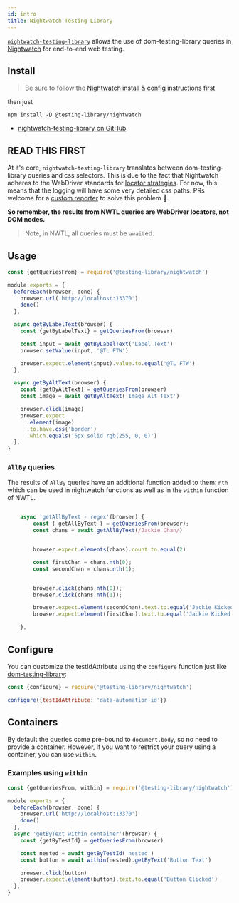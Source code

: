 ```yaml
---
id: intro
title: Nightwatch Testing Library
---
```


[`nightwatch-testing-library`][gh] allows the use of dom-testing-library queries
in [Nightwatch](https://nightwatchjs.org) for end-to-end web testing.

## Install

> Be sure to follow the
> [Nightwatch install & config instructions first](https://nightwatchjs.org/gettingstarted/installation/)

then just

```
npm install -D @testing-library/nightwatch
```

- [nightwatch-testing-library on GitHub][gh]

## READ THIS FIRST

At it's core, `nightwatch-testing-library` translates between
dom-testing-library queries and css selectors. This is due to the fact that
Nightwatch adheres to the WebDriver standards for
[locator strategies](https://www.w3.org/TR/webdriver/#locator-strategies). For
now, this means that the logging will have some very detailed css paths. PRs
welcome for a
[custom reporter](https://nightwatchjs.org/guide/extending-nightwatch/#custom-reporter)
to solve this problem 🤗.

**So remember, the results from NWTL queries are WebDriver locators, not DOM
nodes.**

> Note, in NWTL, all queries must be `await`ed.

## Usage

```javascript
const {getQueriesFrom} = require('@testing-library/nightwatch')

module.exports = {
  beforeEach(browser, done) {
    browser.url('http://localhost:13370')
    done()
  },

  async getByLabelText(browser) {
    const {getByLabelText} = getQueriesFrom(browser)

    const input = await getByLabelText('Label Text')
    browser.setValue(input, '@TL FTW')

    browser.expect.element(input).value.to.equal('@TL FTW')
  },

  async getByAltText(browser) {
    const {getByAltText} = getQueriesFrom(browser)
    const image = await getByAltText('Image Alt Text')

    browser.click(image)
    browser.expect
      .element(image)
      .to.have.css('border')
      .which.equals('5px solid rgb(255, 0, 0)')
  },
}
```

### `AllBy` queries

The results of `AllBy` queries have an additional function added to them: `nth`
which can be used in nightwatch functions as well as in the `within` function of
NWTL.

```javascript

    async 'getAllByText - regex'(browser) {
        const { getAllByText } = getQueriesFrom(browser);
        const chans = await getAllByText(/Jackie Chan/)


        browser.expect.elements(chans).count.to.equal(2)

        const firstChan = chans.nth(0);
        const secondChan = chans.nth(1);


        browser.click(chans.nth(0));
        browser.click(chans.nth(1));

        browser.expect.element(secondChan).text.to.equal('Jackie Kicked');
        browser.expect.element(firstChan).text.to.equal('Jackie Kicked');

    },

```

## Configure

You can customize the testIdAttribute using the `configure` function just like
[dom-testing-library][config]:

```javascript
const {configure} = require('@testing-library/nightwatch')

configure({testIdAttribute: 'data-automation-id'})
```

## Containers

By default the queries come pre-bound to `document.body`, so no need to provide
a container. However, if you want to restrict your query using a container, you
can use `within`.

### Examples using `within`

```javascript
const {getQueriesFrom, within} = require('@testing-library/nightwatch')

module.exports = {
  beforeEach(browser, done) {
    browser.url('http://localhost:13370')
    done()
  },
  async 'getByText within container'(browser) {
    const {getByTestId} = getQueriesFrom(browser)

    const nested = await getByTestId('nested')
    const button = await within(nested).getByText('Button Text')

    browser.click(button)
    browser.expect.element(button).text.to.equal('Button Clicked')
  },
}
```

[config]: ../dom-testing-library/api-configuration.mdx
[gh]: https://github.com/testing-library/nightwatch-testing-library
